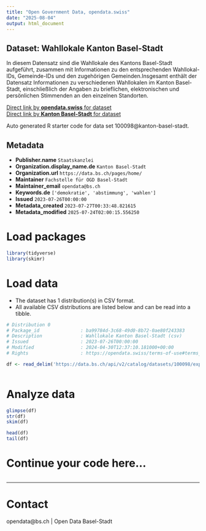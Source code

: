 ```yaml
---
title: "Open Government Data, opendata.swiss"
date: "2025-08-04"
output: html_document
---
```


## Dataset: Wahllokale Kanton Basel-Stadt

In diesem Datensatz sind die Wahllokale des Kantons Basel-Stadt aufgeführt, zusammen mit Informationen zu den entsprechenden Wahllokal-IDs, Gemeinde-IDs und den zugehörigen Gemeinden.Insgesamt enthält der Datensatz Informationen zu verschiedenen Wahllokalen im Kanton Basel-Stadt, einschließlich der Angaben zu brieflichen, elektronischen und persönlichen Stimmenden an den einzelnen Standorten.

[Direct link by **opendata.swiss** for dataset](https://opendata.swiss/de/dataset/wahllokale-kanton-basel-stadt)<br>
[Direct link by **Kanton Basel-Stadt** for dataset](https://data.bs.ch/explore/dataset/100098/)

Auto generated R starter code for data set 100098@kanton-basel-stadt.

## Metadata

- **Publisher.name** `Staatskanzlei`
- **Organization.display_name.de** `Kanton Basel-Stadt`
- **Organization.url** `https://data.bs.ch/pages/home/`
- **Maintainer** `Fachstelle für OGD Basel-Stadt`
- **Maintainer_email** `opendata@bs.ch`
- **Keywords.de** `['demokratie', 'abstimmung', 'wahlen']`
- **Issued** `2023-07-26T00:00:00`
- **Metadata_created** `2023-07-27T00:33:48.821615`
- **Metadata_modified** `2025-07-24T02:00:15.556250`


# Load packages

```r

library(tidyverse)
library(skimr)

```

# Load data

-   The dataset has 1 distribution(s) in CSV format.
-   All available CSV distributions are listed below and can be read into a tibble.

```r

# Distribution 0
# Package_id               : ba99784d-3c68-49d0-8b72-0ae80f243383
# Description              : Wahllokale Kanton Basel-Stadt (csv)
# Issued                   : 2023-07-26T00:00:00
# Modified                 : 2024-04-30T12:37:10.181000+00:00
# Rights                   : https://opendata.swiss/terms-of-use#terms_by

df <- read_delim('https://data.bs.ch/api/v2/catalog/datasets/100098/exports/csv?use_labels=true')



```

# Analyze data

```r

glimpse(df)
str(df)
skim(df)

head(df)
tail(df)

```

# Continue your code here...

```r

```

------------------------------------------------------------------------

# Contact

opendata@bs.ch | Open Data Basel-Stadt
